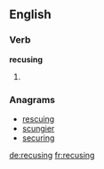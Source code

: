 ==English==

===Verb===
'''recusing'''

# {{present participle of|recuse}}

===Anagrams===
* [[rescuing#English|rescuing]]
* [[scungier#English|scungier]]
* [[securing#English|securing]]

[[de:recusing]]
[[fr:recusing]]